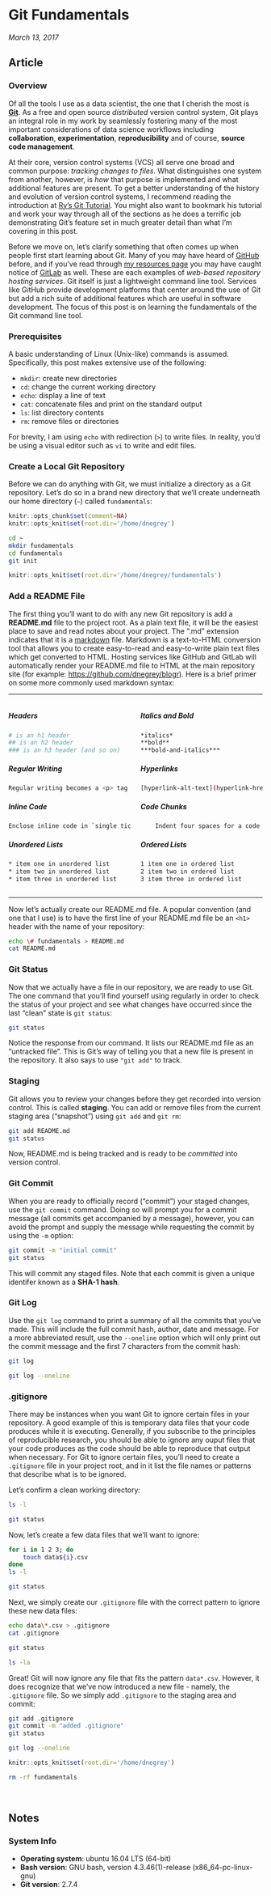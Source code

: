 # Git Fundamentals {.tabset}

*March 13, 2017*

## Article

### Overview

Of all the tools I use as a data scientist, the one that I cherish the most is **[Git](https://git-scm.com/)**. As a free and open source *distributed* version control system, Git plays an integral role in my work by seamlessly fostering many of the most important considerations of data science workflows including **collaboration**, **experimentation**, **reproducibility** and of course, **source code management**.

At their core, version control systems (VCS) all serve one broad and common purpose: *tracking changes to files*. What distinguishes one system from another, however, is *how* that purpose is implemented and what additional features are present. To get a better understanding of the history and evolution of version control systems, I recommend reading the introduction at [Ry's Git Tutorial](http://rypress.com/tutorials/git/index). You might also want to bookmark his tutorial and work your way through all of the sections as he does a terrific job demonstrating Git's feature set in much greater detail than what I'm covering in this post.

Before we move on, let's clarify something that often comes up when people first start learning about Git. Many of you may have heard of [GitHub](https://github.com/) before, and if you've read through [my resources page](/resources) you may have caught notice of [GitLab](https://about.gitlab.com/) as well. These are each examples of *web-based repository hosting services*. Git itself is just a lightweight command line tool. Services like GitHub provide development platforms that center around the use of Git but add a rich suite of additional features which are useful in software development. The focus of this post is on learning the fundamentals of the Git command line tool.

### Prerequisites

A basic understanding of Linux (Unix-like) commands is assumed. Specifically, this post makes extensive use of the following:

* `mkdir`: create new directories
* `cd`: change the current working directory
* `echo`: display a line of text
* `cat`: concatenate files and print on the standard output
* `ls`: list directory contents
* `rm`: remove files or directories

For brevity, I am using `echo` with redirection (`>`) to write files. In reality, you'd be using a visual editor such as `vi` to write and edit files.

### Create a Local Git Repository

Before we can do anything with Git, we must initialize a directory as a Git repository. Let's do so in a brand new directory that we'll create underneath our home directory (`~`) called `fundamentals`:

```r
knitr::opts_chunk$set(comment=NA)
knitr::opts_knit$set(root.dir='/home/dnegrey')
```

```bash
cd ~
mkdir fundamentals
cd fundamentals
git init
```

```r
knitr::opts_knit$set(root.dir='/home/dnegrey/fundamentals')
```

### Add a README File

The first thing you'll want to do with any new Git repository is add a **README.md** file to the project root. As a plain text file, it will be the easiest place to save and read notes about your project. The ".md" extension indicates that it is a [markdown](https://daringfireball.net/projects/markdown/) file. Markdown is a text-to-HTML conversion tool that allows you to create easy-to-read and easy-to-write plain text files which get converted to HTML. Hosting services like GitHub and GitLab will automatically render your README.md file to HTML at the main repository site (for example: [https://github.com/dnegrey/blogr](https://github.com/dnegrey/blogr)). Here is a brief primer on some more commonly used markdown syntax:

---

<div>
<div style="float: left; width: 48%; margin-left: 0; margin-right: 2%;">

##### **Headers**

```bash
# is an h1 header
## is an h2 header
### is an h3 header (and so on)
```

##### **Regular Writing**

```bash
Regular writing becomes a <p> tag
```

##### **Inline Code**

```bash
Enclose inline code in `single ticks`
```

##### **Unordered Lists**

```bash
* item one in unordered list
* item two in unordered list
* item three in unordered list
```

</div>
<div style="float: right; width: 48%; margin-left: 2%; margin-right: 0;">

##### **Italics and Bold**

```bash
*italics*
**bold**
***bold-and-italics***
```

##### **Hyperlinks**

```bash
[hyperlink-alt-text](hyperlink-href)
```

##### **Code Chunks**

```bash
    Indent four spaces for a code block
```

##### **Ordered Lists**

```bash
1 item one in ordered list
2 item two in ordered list
3 item three in ordered list
```

</div>
<br style="clear:both;"/>
</div>

---

Now let's actually create our README.md file. A popular convention (and one that I use) is to have the first line of your README.md file be an `<h1>` header with the name of your repository:

```bash
echo \# fundamentals > README.md
cat README.md
```

### Git Status

Now that we actually have a file in our repository, we are ready to use Git. The one command that you'll find yourself using regularly in order to check the status of your project and see what changes have occurred since the last "clean" state is `git status`:

```bash
git status
```

Notice the response from our command. It lists our README.md file as an "untracked file". This is Git's way of telling you that a new file is present in the repository. It also says to use `"git add"` to track.

### Staging

Git allows you to review your changes before they get recorded into version control. This is called **staging**. You can add or remove files from the current staging area ("snapshot") using `git add` and `git rm`:

```bash
git add README.md
git status
```

Now, README.md is being tracked and is ready to be *committed* into version control.

### Git Commit

When you are ready to officially record ("commit") your staged changes, use the `git commit` command. Doing so will prompt you for a commit message (all commits get accompanied by a message), however, you can avoid the prompt and supply the message while requesting the commit by using the `-m` option:

```bash
git commit -m "initial commit"
git status
```

This will commit any staged files. Note that each commit is given a unique identifer known as a **SHA-1 hash**.

### Git Log

Use the `git log` command to print a summary of all the commits that you've made. This will include the full commit hash, author, date and message. For a more abbreviated result, use the `--oneline` option which will only print out the commit message and the first 7 characters from the commit hash:

```bash
git log
```

```bash
git log --oneline
```

### .gitignore

There may be instances when you want Git to ignore certain files in your repository. A good example of this is temporary data files that your code produces while it is executing. Generally, if you subscribe to the principles of reproducible research, you should be able to ignore any ouput files that your code produces as the code should be able to reproduce that output when necessary. For Git to ignore certain files, you'll need to create a `.gitignore` file in your project root, and in it list the file names or patterns that describe what is to be ignored.

Let's confirm a clean working directory:

```bash
ls -l
```
```bash
git status
```

Now, let's create a few data files that we'll want to ignore:

```bash
for i in 1 2 3; do
    touch data${i}.csv
done
ls -l
```
```bash
git status
```

Next, we simply create our `.gitignore` file with the correct pattern to ignore these new data files:

```bash
echo data\*.csv > .gitignore
cat .gitignore
```
```bash
git status
```

```bash
ls -la
```

Great! Git will now ignore any file that fits the pattern `data*.csv`. However, it does recognize that we've now introduced a new file - namely, the `.gitignore` file. So we simply add `.gitignore` to the staging area and commit:

```bash
git add .gitignore
git commit -m "added .gitignore"
git status
```
```bash
git log --oneline
```





```r
knitr::opts_knit$set(root.dir='/home/dnegrey')
```
```bash
rm -rf fundamentals
```

\  
\  
\  

## Notes

### System Info

* **Operating system**: ubuntu 16.04 LTS (64-bit)
* **Bash version**: GNU bash, version 4.3.46(1)-release (x86_64-pc-linux-gnu)
* **Git version**: 2.7.4

